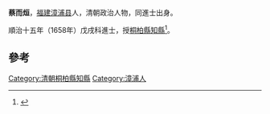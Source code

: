 '''蔡而烜'''，[[福建|福建]][[漳浦县|漳浦县]]人，清朝政治人物，同進士出身。

順治十五年（1658年）戊戌科進士，授[[桐柏縣|桐柏縣]][[知縣|知縣]]<ref>{{cite news|author=福建省地方志编纂委员会|title=漳浦县志-文科进士名表|url=http://www.fjsq.gov.cn/showtext.asp?ToBook=3231&index=2013|accessdate=2013-08-22|newspaper=福建省地方志编纂委员会|archive-url=https://web.archive.org/web/20160305014016/http://www.fjsq.gov.cn/showtext.asp?ToBook=3231&index=2013|archive-date=2016-03-05|dead-url=yes}}</ref>。

==參考==
{{Reflist}}
{{清朝人物小作品}}
{{順治十五年戊戌科殿試金榜}}
{{DEFAULTSORT:Cai蔡}}
[[Category:清朝桐柏縣知縣|Category:清朝桐柏縣知縣]]
[[Category:漳浦人|Category:漳浦人]]